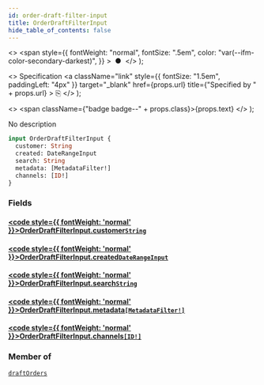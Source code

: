 ```yaml
---
id: order-draft-filter-input
title: OrderDraftFilterInput
hide_table_of_contents: false
---
```


  <>
    <span
      style={{
        fontWeight: "normal",
        fontSize: ".5em",
        color: "var(--ifm-color-secondary-darkest)",
      }}
    >
      &nbsp;●&nbsp;
    </span>
  </>
);

  <>
    Specification
    <a
      className="link"
      style={{ fontSize: "1.5em", paddingLeft: "4px" }}
      target="\_blank"
      href={props.url}
      title={"Specified by " + props.url}
    >
      ⎘
    </a>
  </>
);

  <>
    <span className={"badge badge--" + props.class}>{props.text}</span>
  </>
);

No description

```graphql
input OrderDraftFilterInput {
  customer: String
  created: DateRangeInput
  search: String
  metadata: [MetadataFilter!]
  channels: [ID!]
}
```

### Fields

#### [<code style={{ fontWeight: 'normal' }}>OrderDraftFilterInput.<b>customer</b></code>](#)<Bullet />[`String`](../../../storefront/miscellaneous/scalars/string) <Badge class="secondary" text="scalar"/>

>

#### [<code style={{ fontWeight: 'normal' }}>OrderDraftFilterInput.<b>created</b></code>](#)<Bullet />[`DateRangeInput`](../../../storefront/miscellaneous/inputs/date-range-input) <Badge class="secondary" text="input"/>

>

#### [<code style={{ fontWeight: 'normal' }}>OrderDraftFilterInput.<b>search</b></code>](#)<Bullet />[`String`](../../../storefront/miscellaneous/scalars/string) <Badge class="secondary" text="scalar"/>

>

#### [<code style={{ fontWeight: 'normal' }}>OrderDraftFilterInput.<b>metadata</b></code>](#)<Bullet />[`[MetadataFilter!]`](../../../storefront/miscellaneous/inputs/metadata-filter) <Badge class="secondary" text="list"/> <Badge class="secondary" text="input"/>

>

#### [<code style={{ fontWeight: 'normal' }}>OrderDraftFilterInput.<b>channels</b></code>](#)<Bullet />[`[ID!]`](../../../storefront/miscellaneous/scalars/id) <Badge class="secondary" text="list"/> <Badge class="secondary" text="scalar"/>

>

### Member of

[`draftOrders`](../../../storefront/orders/queries/draft-orders) <Badge class="secondary" text="query"/>
